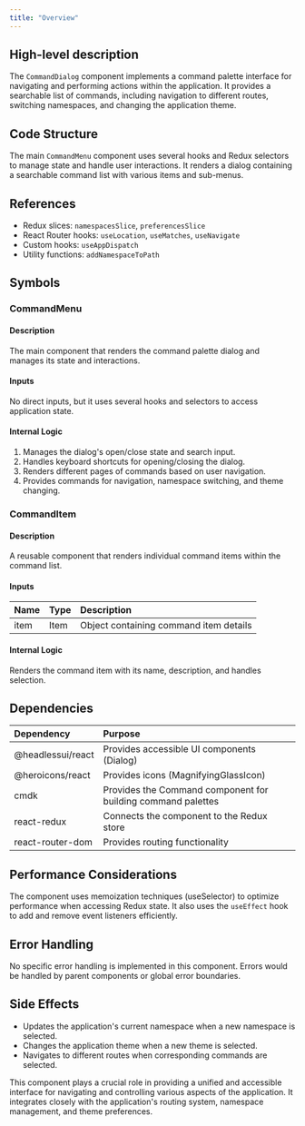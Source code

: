 ```yaml
---
title: "Overview"
---
```


## High-level description
The `CommandDialog` component implements a command palette interface for navigating and performing actions within the application. It provides a searchable list of commands, including navigation to different routes, switching namespaces, and changing the application theme.

## Code Structure
The main `CommandMenu` component uses several hooks and Redux selectors to manage state and handle user interactions. It renders a dialog containing a searchable command list with various items and sub-menus.

## References
- Redux slices: `namespacesSlice`, `preferencesSlice`
- React Router hooks: `useLocation`, `useMatches`, `useNavigate`
- Custom hooks: `useAppDispatch`
- Utility functions: `addNamespaceToPath`

## Symbols

### CommandMenu
#### Description
The main component that renders the command palette dialog and manages its state and interactions.

#### Inputs
No direct inputs, but it uses several hooks and selectors to access application state.

#### Internal Logic
1. Manages the dialog's open/close state and search input.
2. Handles keyboard shortcuts for opening/closing the dialog.
3. Renders different pages of commands based on user navigation.
4. Provides commands for navigation, namespace switching, and theme changing.

### CommandItem
#### Description
A reusable component that renders individual command items within the command list.

#### Inputs
| Name | Type | Description |
|:-----|:-----|:------------|
| item | Item | Object containing command item details |

#### Internal Logic
Renders the command item with its name, description, and handles selection.

## Dependencies
| Dependency | Purpose |
|:-----------|:--------|
| @headlessui/react | Provides accessible UI components (Dialog) |
| @heroicons/react | Provides icons (MagnifyingGlassIcon) |
| cmdk | Provides the Command component for building command palettes |
| react-redux | Connects the component to the Redux store |
| react-router-dom | Provides routing functionality |

## Performance Considerations
The component uses memoization techniques (useSelector) to optimize performance when accessing Redux state. It also uses the `useEffect` hook to add and remove event listeners efficiently.

## Error Handling
No specific error handling is implemented in this component. Errors would be handled by parent components or global error boundaries.

## Side Effects
- Updates the application's current namespace when a new namespace is selected.
- Changes the application theme when a new theme is selected.
- Navigates to different routes when corresponding commands are selected.

This component plays a crucial role in providing a unified and accessible interface for navigating and controlling various aspects of the application. It integrates closely with the application's routing system, namespace management, and theme preferences.